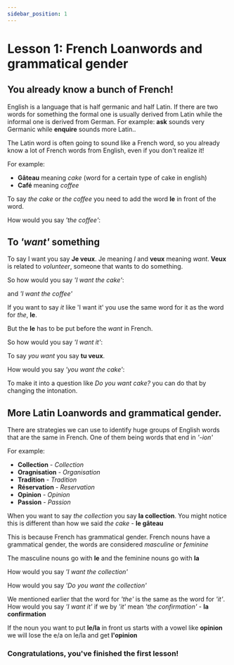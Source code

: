 ```yaml
---
sidebar_position: 1
---
```


# Lesson 1: French Loanwords and grammatical gender

## You already know a bunch of French!

English is a language that is half germanic and half Latin. If there are two words for something the formal one is usually derived from Latin while the informal one is derived from German. For example: **ask** sounds very Germanic while **enquire** sounds more Latin..

The Latin word is often going to sound like a French word, so you already know a lot of French words from English, even if you don't realize it!

For example: 

- **Gâteau** meaning *cake* (word for a certain type of cake in english)
- **Café** meaning *coffee*

To say *the cake* or *the coffee* you need to add the word **le** in front of the word.

How would you say *'the coffee'*:

<TranslationAnswer answer="Le café"/>

## To *'want'* something

To say I want you say **Je veux**. Je meaning *I* and **veux** meaning *want*. **Veux** is related to *volunteer*, someone that wants to do something.

So how would you say *'I want the cake'*:

<TranslationAnswer answer="Je veux le gâteau"/>

and *'I want the coffee'*

<TranslationAnswer answer="Je veux le café"/>

If you want to say *it* like 'I want it' you use the same word for it as the word for *the*, **le**.

But the **le** has to be put before the *want* in French.

So how would you say *'I want it'*:

<TranslationAnswer answer="Je le veux"/>

To say *you want* you say **tu veux**. 

How would you say *'you want the cake'*:

<TranslationAnswer answer="Tu veux la gâteu"/>

To make it into a question like *Do you want cake?* you can do that by changing the intonation.

## More Latin Loanwords and grammatical gender.

There are strategies we can use to identify huge groups of English words that are the same in French. One of them being words that end in *'-ion'*

For example:

- **Collection** - *Collection*
- **Oragnisation** - *Organisation*
- **Tradition** - *Tradition*
- **Réservation** - *Reservation*
- **Opinion** - *Opinion*
- **Passion** - *Passion*

When you want to say *the collection* you say **la collection**. You might notice this is different than how we said *the cake* - **le gâteau**

This is because French has grammatical gender. French nouns have a grammatical gender, the words are considered *masculine* or *feminine* 

The masculine nouns go with **le** and the feminine nouns go with **la**

How would you say *'I want the collection'*

<TranslationAnswer answer="Je veux la collection>"/>

How would you say *'Do you want the collection'*

<TranslationAnswer answer="Tu veux la collection?"/>

We mentioned earlier that the word for *'the'* is the same as the word for *'it'*. How would you say *'I want it'* if we by *'it'* mean *'the confirmation'* - **la confirmation**

<TranslationAnswer answer="Je la veux"/>

If the noun you want to put **le/la** in front us starts with a vowel like **opinion**
we will lose the e/a on le/la and get **l'opinion**

### Congratulations, you've finished the first lesson!

